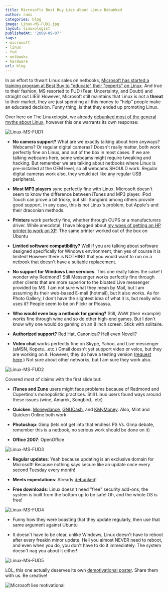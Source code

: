 ```yaml
---
title: Microsofts Best Buy Lies About Linux Debunked
author: rami
categories: blog
image: Linux-MS-FUD1.jpg
layout: linuxologist
publishedAt: '2009-09-07'
tags:
- microsoft
- linux
- fud
- netbooks
- hardware
url: blog
---
```


In an effort to thwart Linux sales on netbooks, [Microsoft has started a training program at Best Buy to "educate" their "experts" on Linux](http://quaoar.ww7.be/ms_fud_of_the_year/569458-microsoft-attack-linux-retail-level-probably.html). And true to their fashion, MS resorted to FUD (Fear, Uncertainty, and Doubt) and straight out LIES! However, Microsoft still maintains that Linux is not a **threat** to their market, they are just spending all this money to "help" people make an educated decision. Funny thing, is that they ended up promoting Linux.

Over here on The Linuxologist, we already [debunked most of the general myths about Linux](/2008/08/18/9-linux-myth-debunked), however this one warrants its own response:

![Linux-MS-FUD1](/assets/images/content/blog/Linux-MS-FUD1.jpg)

  * **No camera support?** What are we exactly talking about here anyways? Webcams? Or regular digital cameras? Doesn't really matter, both work perfectly fine on Linux, and out of the box in most cases. If we are talking webcams here,  some webcams might require tweaking and hacking. But remember we are talking about netbooks where Linux is pre-installed at the OEM level, so all webcams SHOULD work. Regular digital cameras work also, they would act like any regular USB peripheral.

  * **Most MP3 players** sync perfectly fine with Linux. Microsoft doesn't seem to know the difference between iTunes and MP3 player. iPod Touch can prove a bit tricky, but still Songbird among others provide good support. In any case, this is not Linux's problem, but Apple's and their draconian methods.

  * **Printers** work perfectly fine, whether through CUPS or a manufacturers driver. While anecdotal, I have blogged about [my woes of getting an HP printer to work on XP](/2008/07/06/debunking-the-microsoft-windows-user-friendliness-myth). The same printer worked out of the box on Ubuntu


  * **Limited software compatibility?** Well if you are talking about software designed specifically for Windows environment, then yes of course it is limited! However there is NOTHING that you would want to run on a netbook that doesn't have a suitable replacement.

  * **No support for Windows Live services**. This one really takes the cake! I wonder why Redmond? Still Messenger works perfectly fine through other clients  that are more superior to the bloated Live messenger provided by MS. I am not sure what they mean by Mail, but I am assuming its their web-based E-mail (hotmail), but it also works. As for Photo Gallery, I don't have the slightest idea of what it is, but really who uses it? People seem to be on  Flickr or Picassa.

  * **Who would even buy a netbook for gaming?** Still, WoW (their example) works fine through wine and so do other high-end games. But I don't know why one would do gaming on an 8 inch screen. Stick with solitaire.

  * **Authorized support?** Red Hat, Canonical? Hell even Novell?

  * **Video chat** works perfectly fine on Skype, Yahoo, and Live messenger (aMSN, Kopete...etc.) Gmail doesn't yet support video or voice, but they are working on it. However, they do have a testing version ([request here](https://spreadsheets.google.com/a/google.com/viewform?key=0Am_1hJhQWY-4cFlaT1M2V0V3ZmQyZGhsWkkybV9iUlE).) Not sure about other networks, but I am sure they work also.

![Linux-MS-FUD2](/assets/images/content/blog/Linux-MS-FUD2.jpg)

Covered most of claims with the first slide but:

* **iTunes and Zune** users might face problems because of Redmond and Cupertino's monopolistic practices. Still Linux users found ways around these issues (wine, Amarok, Songbird...etc)

* **Quicken**: [Moneydance](http://moneydance.com/), [GNUCash](http://www.gnucash.org/), and [KMyMoney](http://kmymoney2.sourceforge.net/index-home.html). Also, Mint and Quicken Online both work

* **Photoshop**: Gimp (lets not get into that endless PS Vs. Gimp debate, remember this is a netbook, no serious work should be done on it)

* **Office 2007**: OpenOffice

![Linux-MS-FUD3](/assets/images/content/blog/Linux-MS-FUD3.jpg)

* **Regular updates**: Yeah because updating is an exclusive domain for Microsoft! Because nothing says secure like an update once every second Tuesday every month!

* **Meets expectations**: Already [debunked](http://www.theregister.co.uk/2009/08/12/dell_reality_linux_windows_netbooks/)!

* **Free downloads**: Linux doesn't need "free" security add-ons, the system is built from the bottom up to be safe! Oh, and the whole OS is free!

![Linux-MS-FUD4](/assets/images/content/blog/Linux-MS-FUD4.jpg)

* Funny how they were boasting that they update regularly, then use that same argument against Ubuntu

* It doesn't have to be clear, unlike Windows, Linux doesn't have to reboot after every freakin minor update. Hell you almost NEVER need to reboot, and even when you do, you don't have to do it immediately. The system doesn't nag you about it either!

![Linux-MS-FUD5](/assets/images/content/blog/Linux-MS-FUD5.jpg)

LOL, this one actually deserves its own [demotivational poster](http://diy.despair.com/motivator.php). Share them with us. Be creative!

![Microsoft lies motivational](/assets/images/content/blog/microsoft-lies-motivational.jpg)
